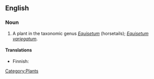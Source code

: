 ==English==

===Noun===
{{en-noun|sg=[[variegated]] [[horsetail]]}}

# A plant in the taxonomic genus ''[[Equisetum]]'' (horsetails); ''[[Equisetum variegatum]]''.

====Translations====
{{trans-top|plant}}
*Finnish: {{t-|fi|kirjokorte}}
{{trans-mid}}
{{trans-bottom}}

[[Category:Plants]]